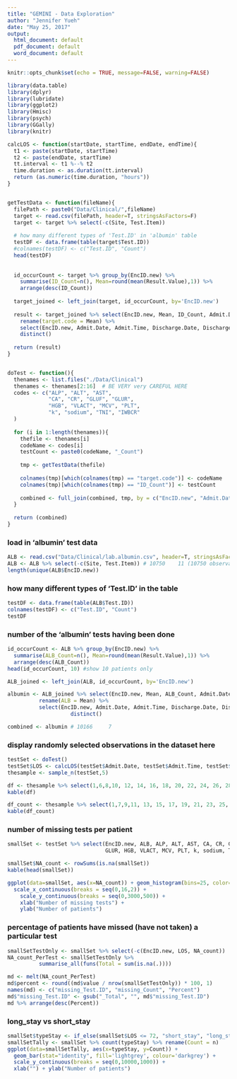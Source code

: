 ```yaml
---
title: "GEMINI - Data Exploration"
author: "Jennifer Yueh"
date: "May 25, 2017"
output:
  html_document: default
  pdf_document: default
  word_document: default
---
```




```r
knitr::opts_chunk$set(echo = TRUE, message=FALSE, warning=FALSE)
```


```r
library(data.table)
library(dplyr)
library(lubridate)
library(ggplot2)
library(Hmisc)
library(psych)
library(GGally)
library(knitr)

```


```r
calcLOS <- function(startDate, startTime, endDate, endTime){
  t1 <- paste(startDate, startTime)
  t2 <- paste(endDate, startTime)
  tt.interval <- t1 %--% t2
  time.duration <- as.duration(tt.interval)
  return (as.numeric(time.duration, "hours"))
}


getTestData <- function(fileName){
  filePath <- paste0("Data/Clinical/",fileName)
  target <- read.csv(filePath, header=T, stringsAsFactors=F)
  target <- target %>% select(-c(Site, Test.Item))
  
  # how many different types of 'Test.ID' in 'albumin' table
  testDF <- data.frame(table(target$Test.ID))
  #colnames(testDF) <- c("Test.ID", "Count")
  head(testDF)
  
  
  id_occurCount <- target %>% group_by(EncID.new) %>% 
    summarise(ID_Count=n(), Mean=round(mean(Result.Value),1)) %>% 
    arrange(desc(ID_Count))
  
  target_joined <- left_join(target, id_occurCount, by='EncID.new')
  
  result <- target_joined %>% select(EncID.new, Mean, ID_Count, Admit.Date, Admit.Time, Discharge.Date, Discharge.Time) %>%
    rename(target.code = Mean) %>%
    select(EncID.new, Admit.Date, Admit.Time, Discharge.Date, Discharge.Time, target.code, ID_Count) %>%
    distinct()
  
  return (result)
} 


doTest <- function(){
  thenames <- list.files("./Data/Clinical")
  thenames <- thenames[2:16]  # BE VERY very CAREFUL HERE
  codes <- c("ALP", "ALT", "AST", 
             "CA", "CR", "GLUF", "GLUR",
             "HGB", "VLACT", "MCV", "PLT",
             "k", "sodium", "TNI", "IWBCR"
  )
  
  for (i in 1:length(thenames)){
    thefile <- thenames[i]
    codeName <- codes[i]
    testCount <- paste0(codeName, "_Count") 
    
    tmp <- getTestData(thefile)
    
    colnames(tmp)[which(colnames(tmp) == "target.code")] <- codeName
    colnames(tmp)[which(colnames(tmp) == "ID_Count")] <- testCount
    
    combined <- full_join(combined, tmp, by = c("EncID.new", "Admit.Date", "Admit.Time", "Discharge.Date", "Discharge.Time"))
  }
  
  return (combined)
}
```





### load in 'albumin' test data

```r
ALB <- read.csv("Data/Clinical/lab.albumin.csv", header=T, stringsAsFactors=F)
ALB <- ALB %>% select(-c(Site, Test.Item)) # 10750    11 (10750 observations)
length(unique(ALB$EncID.new))
```

### how many different types of 'Test.ID' in the table

```r
testDF <- data.frame(table(ALB$Test.ID))
colnames(testDF) <- c("Test.ID", "Count")
testDF
```

### number of the 'albumin' tests having been done

```r
id_occurCount <- ALB %>% group_by(EncID.new) %>% 
  summarise(ALB_Count=n(), Mean=round(mean(Result.Value),1)) %>% 
  arrange(desc(ALB_Count)) 
head(id_occurCount, 10) #show 10 patients only
```


```r
ALB_joined <- left_join(ALB, id_occurCount, by='EncID.new')

albumin <- ALB_joined %>% select(EncID.new, Mean, ALB_Count, Admit.Date, Admit.Time, Discharge.Date, Discharge.Time) %>%
          rename(ALB = Mean) %>%
          select(EncID.new, Admit.Date, Admit.Time, Discharge.Date, Discharge.Time, ALB, ALB_Count) %>%
                    distinct()

combined <- albumin # 10166     7
```


### display randomly selected observations in the dataset here

```r
testSet <- doTest() 
testSet$LOS <- calcLOS(testSet$Admit.Date, testSet$Admit.Time, testSet$Discharge.Date, testSet$Discharge.Time)
thesample <- sample_n(testSet,5) 

df <- thesample %>% select(1,6,8,10, 12, 14, 16, 18, 20, 22, 24, 26, 28, 30, 32, 34, 36, 38)
kable(df)

df_count <- thesample %>% select(1,7,9,11, 13, 15, 17, 19, 21, 23, 25, 27, 29, 31, 33, 35, 37, 38)
kable(df_count)
```



### number of missing tests per patient


```r
smallSet <- testSet %>% select(EncID.new, ALB, ALP, ALT, AST, CA, CR, GLUF, 
                               GLUR, HGB, VLACT, MCV, PLT, k, sodium, TNI, IWBCR, LOS)
```



```r
smallSet$NA_count <- rowSums(is.na(smallSet))
kable(head(smallSet))

ggplot(data=smallSet, aes(x=NA_count)) + geom_histogram(bins=25, color="lightblue") +
  scale_x_continuous(breaks = seq(0,16,2)) +
    scale_y_continuous(breaks = seq(0,3000,500)) + 
    xlab("Number of missing tests") +
    ylab("Number of patients")
```


### percentage of patients have missed (have not taken) a particular test


```r
smallSetTestOnly <- smallSet %>% select(-c(EncID.new, LOS, NA_count))
NA_count_PerTest <- smallSetTestOnly %>% 
          summarise_all(funs(Total = sum(is.na(.))))

md <- melt(NA_count_PerTest)
md$percent <- round((md$value / nrow(smallSetTestOnly)) * 100, 1)
names(md) <- c("missing_Test.ID", "missing_Count", "Percent")
md$"missing_Test.ID" <- gsub("_Total", "", md$"missing_Test.ID")
md %>% arrange(desc(Percent))
```


### long_stay vs short_stay


```r
smallSet$typeStay <- if_else(smallSet$LOS <= 72, "short_stay", "long_stay")
smallSetTally <- smallSet %>% count(typeStay) %>% rename(Count = n)
ggplot(data=smallSetTally, aes(x=typeStay, y=Count)) + 
  geom_bar(stat="identity", fill='lightgrey', colour='darkgrey') + 
  scale_y_continuous(breaks = seq(0,10000,1000)) +
  xlab("") + ylab("Number of patients")
```